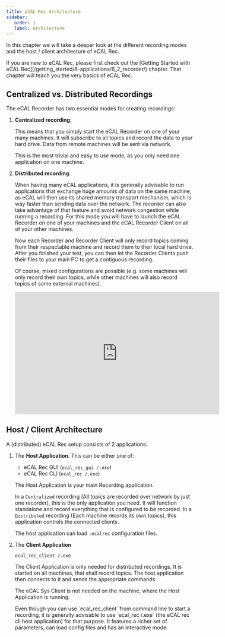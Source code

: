 ```yaml
---
title: eCAL Rec Architecture
sidebar:
   order: 1
   label: Architecture
---
```



In this chapter we will take a deeper look at the different recording modes and the host / client architecture of eCAL Rec.

<Aside>
    If you are new to eCAL Rec, please first check out the [Getting Started with eCAL Rec](/getting_started/6-applications/6_2_recorder/) chapter.
    That chapter will teach you the very basics of eCAL Rec.
</Aside>

## Centralized vs. Distributed Recordings

The eCAL Recorder has two essential modes for creating recordings:

1. **Centralized recording**:
   
   This means that you simply start the eCAL Recorder on one of your many machines.
   It will subscribe to all topics and record the data to your hard drive.
   Data from remote machines will be sent via network.

   This is the most trivial and easy to use mode, as you only need one application on one machine.

2. **Distributed recording**:

   When having many eCAL applications, it is generally advisable to run applications that exchange huge amounts of data on the same machine, as eCAL will then use its shared memory transport mechanism, which is way faster than sending data over the network.
   The recorder can also take advantage of that feature and avoid network congestion while running a recording.
   For this mode you will have to launch the eCAL Recorder on one of your machines and the eCAL Recorder Client on all of your other machines.
   
   Now each Recorder and Recorder Client will only record topics coming from their respectable machine and record them to their local hard drive.
   After you finished your test, you can then let the Recorder Clients push their files to your main PC to get a contiguous recording.

   Of course, mixed configurations are possible (e.g. some machines will only record their own topics, while other machines will also record topics of some external machines).

   <Aside type="tip">
   <iframe width="550" height="330" src="https://www.youtube.com/embed/h3DUirOMfu8" title="HowTo - Create Distributed Recordings with eCAL Rec" frameborder="0" allow="accelerometer; autoplay; clipboard-write; encrypted-media; gyroscope; picture-in-picture; web-share" referrerpolicy="strict-origin-when-cross-origin" allowfullscreen></iframe>
   </Aside>

## Host / Client Architecture

A (distributed) eCAL Rec setup consists of 2 applications:

1. The **Host Application**.
   This can be either one of:

   - eCAL Rec GUI (`ecal_rec_gui /.exe`)
   - eCAL Rec CLI (`ecal_rec /.exe`)

   The Host Application is your main Recording application.

   In a `Centralized` recording (All topics are recorded over network by just one recorder), this is the only application you need.
   It will function standalone and record everything that is configured to be recorded.
   In a `Distributed` recording (Each machine records its own topics), this application controls the connected clients.

   The host application can load `.ecalrec` configuration files.

2. The **Client Application**
   
   `ecal_rec_client /.exe`

   The Client Application is only needed for distributed recordings.
   It is started on all machines, that shall record topics.
   The host application then connects to it and sends the appropriate commands.

   The eCAL Sys Client is not needed on the machine, where the Host Application is running.

    <Aside>
        Even though you can use `ecal_rec_client` from command line to start a recording, it is generally advisable to use `ecal_rec /.exe` (the eCAL rec cli host application) for that purpose.
        It features a richer set of parameters, can load config files and has an interactive mode.
    </Aside>